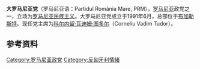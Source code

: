 {{Infobox political party
| name = 大羅馬尼亞黨
| native_name = Partidul România Mare
| logo = <!-- 檔案不存在 partidromare.png ，可從英文維基百科取得 -->
| logo_size = 250px
| colorcode = {{Greater Romania Party/meta/color}}
| president = Victor Iovici<ref>{{cite news|url=https://b1.ro/stiri/politica/partidul-romania-mare-are-o-noua-conducere-ce-functie-ocupa-fiica-lui-vadim-204365.html|title=Partidul "România Mare" are o nouă conducere. Ce funcție ocupă fiica lui Vadim|trans-title=PRM has elected a new president.|language=ro|work=b1.ro|date=13 November 2017|accessdate=2021-02-24|archive-date=2019-04-22|archive-url=https://web.archive.org/web/20190422114627/https://www.b1.ro/stiri/politica/partidul-romania-mare-are-o-noua-conducere-ce-functie-ocupa-fiica-lui-vadim-204365.html|dead-url=no}}</ref>
| general_secretary = 
| spokesperson = 
| founder      = [[科妮柳·瓦迪姆·都铎|科妮柳·瓦迪姆·都铎]]<br>[[欧根·巴布|欧根·巴布]]
| foundation   = {{start date|1991|06|20|df=y}}

| headquarters = [[布加勒斯特|布加勒斯特]]
| membership_year = 2014
| membership = 37,000
| ideology = [[羅馬尼亞民族主義|羅馬尼亞民族主義]]<br>[[大羅馬尼亞|羅馬尼亞統一]]<br>[[右翼民粹主義|右翼民粹主義]]<br>[[民族保守主義|民族保守主義]]<br>[[社會保守主義|社會保守主義]]<br>[[歐洲懷疑主義|軟歐洲懷疑主義]]<ref>{{cite news|url=http://www.monitorulcj.ro/politica-administratie/64984-prm-vrea-sa-ob%C5%A3ina-13-la-viitoarele-alegeri-la-nivel-na%C5%A3ional-#sthash.R2U6vEm5.dpbs|date=13 July 2018|title=存档副本|accessdate=2021-02-24|archive-date=2020-10-27|archive-url=https://web.archive.org/web/20201027060427/http://www.monitorulcj.ro/politica-administratie/64984-prm-vrea-sa-ob%C5%A3ina-13-la-viitoarele-alegeri-la-nivel-na%C5%A3ional-#sthash.R2U6vEm5.dpbs|dead-url=no}}</ref><br>[[匈牙利|反匈牙利]]
| position = {{Nowrap|[[右翼|右翼]] 至 [[極右翼|極右翼]]<ref>{{cite web |url=http://www.sferapoliticii.ro/sfera/120-121-122/art14-tiut.html |title=Strategiile PRM de maximizare a capitalului electoral (1996-2005) |access-date=16 December 2014 |archive-date=2018-09-05 |archive-url=https://web.archive.org/web/20180905000616/http://www.sferapoliticii.ro/sfera/120-121-122/art14-tiut.html |dead-url=no }}</ref><ref>{{cite web |url=http://www.sar.org.ro/polsci/?p=605 |title=The Ideological Institutionalization of the Romanian Party System |access-date=16 December 2014 |archive-date=2021-01-09 |archive-url=https://web.archive.org/web/20210109221857/http://www.sar.org.ro/polsci/?p=605 |dead-url=no }}</ref>}}
| religion = [[罗马尼亚东正教|罗马尼亚东正教]]
| national = [[欧洲国家认同集团|欧洲国家认同集团]]
| european = 
| international =
| europarl = 
| colours = {{color box|{{Greater Romania Party/meta/color}}|border=darkgray}} Blue<br> {{color box|gold|border=darkgray}} Yellow
| seats1_title = [[羅馬尼亞參議院|參議院]]
| seats1       = {{Composition bar|0|136|hex={{Greater Romania Party/meta/color}}}}
| seats2_title = [[众议院_(罗马尼亚)|眾議院]]
| seats2       = {{Composition bar|0|330|hex={{Greater Romania Party/meta/color}}}}
| seats3_title = [[歐洲議會|歐洲議會]]
| seats3 = {{Composition bar|0|33|hex={{Greater Romania Party/meta/color}}}}
| seats4_title = Mayors
| seats4 = {{Composition bar|0|3176|hex={{Greater Romania Party/meta/color}}}}<ref name="2016 local election results">{{Cite web |url=http://www.2016bec.ro/wp-content/uploads/2016/06/SIAL2016_Situatia_mandatelor_partide-2.xlsx |title=存档副本 |access-date=2021-02-24 |archive-date=2016-08-15 |archive-url=https://web.archive.org/web/20160815230105/http://www.2016bec.ro/wp-content/uploads/2016/06/SIAL2016_Situatia_mandatelor_partide-2.xlsx |dead-url=no }}</ref>
| seats5_title = [[Counties_of_Romania|County]] Councilors
| seats5 = {{Composition bar|0|1340|hex={{Greater Romania Party/meta/color}}}}<ref name="2016 local election results"/>
| seats6_title = Local Council Councilors
| seats6 = {{Composition bar|31|39900|hex={{Greater Romania Party/meta/color}}}}<ref name="2016 local election results"/>
| website = {{url|http://www.romaniamare.org/}}
| country = Romania
}}
'''大罗马尼亚党'''（罗马尼亚语：Partidul România Mare, PRM），[[罗马尼亚|罗马尼亚]]政党之一，立场为[[罗马尼亚民族主义|罗马尼亚民族主义]]。大罗马尼亚党成立于1991年6月，总部位于[[布加勒斯特|布加勒斯特]]。现任党主席为[[科尔内留·瓦迪姆·图多尔|科尔内留·瓦迪姆·图多尔]]（Corneliu Vadim Tudor）。

==参考资料==
{{reflist}}
{{罗马尼亚政党}}
[[Category:罗马尼亚政党|Category:罗马尼亚政党]]
[[Category:反匈牙利情緒|Category:反匈牙利情緒]]